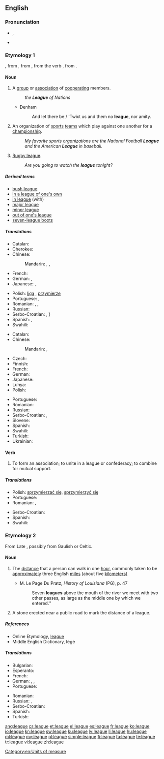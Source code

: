 ==English==
{{wikipedia}}

===Pronunciation===
* {{IPA|/liːɡ/}}, {{X-SAMPA|/li:g/}}
* {{rhymes|iːɡ}}

===Etymology 1===
{{etyl|enm|en}} {{term|ligg|lang=enm}}, from {{etyl|frm|en}} {{term|ligue|lang=frm}}, from {{etyl|it|en}} {{term|lega|lang=it}}, from the verb {{term|legare|lang=it}}, from {{etyl|la|en}} {{term|ligo|ligō|to tie|lang=la}}.

====Noun====
{{en-noun}}

# A [[group]] or [[association]] of [[cooperate|cooperating]] members.
#: ''the '''League''' of Nations''
#* Denham
#*: And let there be / 'Twixt us and them no '''league''', nor amity.
# An organization of [[sports]] [[team]]s which play against one another for a [[championship]].
#: ''My favorite sports organizations are the National Football '''League''' and the American '''League''' in baseball.''
# {{context|informal}} [[rugby league|Rugby league]].
#: ''Are you going to watch the '''league''' tonight?''

=====Derived terms=====
* [[bush league]]
* [[in a league of one's own]]
* [[in league]] (with)
* [[major league]]
* [[minor league]]
* [[out of one's league]]
* [[seven-league boots]]

=====Translations=====
{{trans-top|a group or association of cooperating members}}
* Catalan: {{t+|ca|lliga|f}}
* Cherokee: {{t-|chr|ᎤᎾᏙᏢᎯ|tr=unadotlvhi|sc=Cher}}
* Chinese:
*: Mandarin: {{t|cmn|同盟|tr=tóngméng|sc=Hani}}, {{t|cmn|聯盟|sc=Hani}}, {{t|cmn|联盟|tr=liánméng|sc=Hani}}
* French: {{t+|fr|ligue|f}}
* German: {{t+|de|Liga|f}}, {{t+|de|Bund|n}}
* Japanese: {{t+|ja|連盟|tr=れんめい, renmei|sc=Jpan}}, {{t+|ja|同盟|tr=どうめい, dōmei|sc=Jpan}}
{{trans-mid}}
* Polish: [[liga]] {{f}}, [[przymierze]] {{n}}
* Portuguese: {{t+|pt|aliança|f}}, {{t+|pt|liga|f}}
* Romanian: {{t-|ro|alianță|f}}, {{t-|ro|coaliție|f}}, {{t-|ro|ligă}}
* Russian: {{t+|ru|лига|f|tr=líga|sc=Cyrl}}
* Serbo-Croatian: {{t-|sh|лига|f|sc=Cyrl}}, {{t-|sh|liga}}}
* Spanish: {{t+|es|alianza|f}}, {{t-|es|liga|f}}
* Swahili: {{t+|sw|ligi}}
{{trans-bottom}}

{{trans-top|organization of sports teams}}
* Catalan: {{t+|ca|lliga|f}}
* Chinese:
*: Mandarin: {{t|cmn|聯盟|sc=Hani}}, {{t|cmn|联盟|tr=liánméng|sc=Hani}}
* Czech: {{t+|cs|liga|f}}
* Finnish: {{t+|fi|liiga}}
* French: {{t+|fr|ligue|f}}
* German: {{t+|de|Liga|f}}
* Japanese: {{t-|ja|リーグ|tr=rīgu|sc=Jpan}}
* Luhya: {{tø|luy|eligi}}
* Polish: {{t+|pl|liga|f}}
{{trans-mid}}
* Portuguese: {{t+|pt|liga|f}}
* Romanian: {{t-|ro|ligă|f}}
* Russian: {{t+|ru|лига|f|tr=líga|sc=Cyrl}}
* Serbo-Croatian: {{t-|sh|лига|f|sc=Cyrl}}, {{t-|sh|liga}}
* Slovene: {{t+|sl|liga|f}}
* Spanish: {{t-|es|liga|f}}
* Swahili: {{t+|sw|ligi}}
* Turkish: {{t+|tr|lig}}
* Ukrainian: {{t-|uk|ліга|f|tr=líha}}
{{trans-bottom}}

====Verb====
{{en-verb|leagu|es}}

# To form an association; to unite in a league or confederacy; to combine for mutual support.
#: {{rfquotek|South}}

=====Translations=====
{{trans-top|to form an association}}
* Polish: [[sprzymierzać się]], [[sprzymierzyć się]]
* Portuguese: {{t-|pt|associar-se}}
* Romanian: {{t-|ro|a se alia}}, {{t-|ro|a se coaliza}}
{{trans-mid}}
* Serbo-Croatian: {{t-|sh|koalirati}}
* Spanish: {{t-|es|asociarse}}
* Swahili: {{t+|sw|ligi}}
{{trans-bottom}}

===Etymology 2===
From Late {{etyl|la|en}} {{term|leuga||lang=la}}, possibly from Gaulish or Celtic.

====Noun====
{{en-noun}}

# {{context|[[measurement]]}} The [[distance]] that a person can walk in one [[hour]], commonly taken to be [[approximately]] three English [[mile]]s (about five [[kilometer]]s).
#* M. Le Page Du Pratz, ''History of Louisiana'' (PG), p. 47
#*: Seven '''leagues''' above the mouth of the river we meet with two other passes, as large as the middle one by which we entered.''
# A stone erected near a public road to mark the distance of a league.

=====References=====
* Online Etymology, [http://www.etymonline.com/index.php?allowed_in_frame=0&search=league&searchmode=none league]
* Middle English Dictionary, lege

=====Translations=====
{{trans-top|distance}}
* Bulgarian: {{t+|bg|левга|f|tr=lévga}}
* Esperanto: {{t-|eo|leŭgo}}
* French: {{t+|fr|lieue|f}}
* German: {{t-|de|Wegstunde|f}}, {{qualifier|obsolete}} {{t+|de|Meile|f}}, {{qualifier|obsolete}} {{t-|de|Leuge|f}}
* Portuguese: {{t+|pt|légua|f}}
{{trans-mid}}
* Romanian: {{t+|ro|leghe}}
* Russian: {{t+|ru|лье|n|sc=Cyrl|tr=lʹje}}, {{t+|ru|лига|f|tr=líga|sc=Cyrl|alt=ли́га}}
* Serbo-Croatian: {{t-|sh|liga}}
* Spanish: {{t+|es|legua|f}}
* Turkish: {{t+|tr|fersah}}
{{trans-bottom}}

[[Category:en:Units of measure]]

[[ang:league]]
[[cs:league]]
[[et:league]]
[[el:league]]
[[es:league]]
[[fr:league]]
[[ko:league]]
[[io:league]]
[[kn:league]]
[[sw:league]]
[[ku:league]]
[[lv:league]]
[[li:league]]
[[hu:league]]
[[ml:league]]
[[my:league]]
[[pl:league]]
[[simple:league]]
[[fi:league]]
[[ta:league]]
[[te:league]]
[[tr:league]]
[[vi:league]]
[[zh:league]]